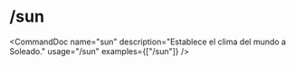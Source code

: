 # /sun


<CommandDoc
  name="sun"
  description="Establece el clima del mundo a Soleado."
  usage="/sun"
  examples={["/sun"]}
/>